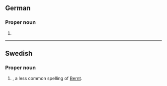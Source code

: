 ==German==

===Proper noun===
{{head|de|proper noun}}

# {{given name|de|male|varoftype=a less common|varof=Bernd}}

----

==Swedish==

===Proper noun===
{{sv-proper noun|c}}

# {{given name|sv|male}}, a less common spelling of [[Bernt]].